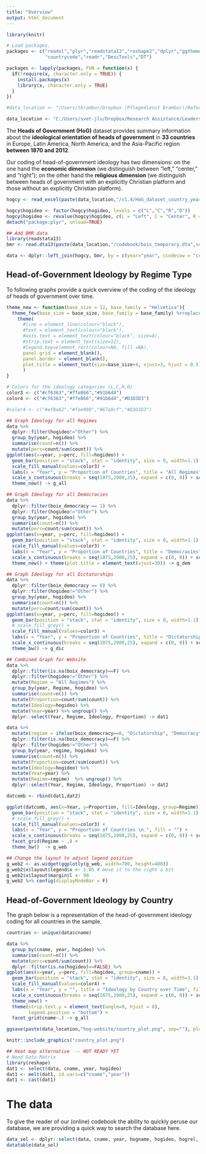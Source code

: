 ```yaml
---
title: "Overview"
output: html_document
---
```


```r
library(knitr)

# Load packages.
packages <- c("readxl","plyr","readstata13","reshape2","dplyr","ggthemes","plotly",
              "countrycode","readr","DescTools","DT")

packages <- lapply(packages, FUN = function(x) {
  if(!require(x, character.only = TRUE)) {
    install.packages(x)
    library(x, character.only = TRUE)
  }
})

#data_location <- "/Users/tbrambor/Dropbox (Pflegedienst Brambor)/Reform_Capacity_TB/Research_Assistance/Leaders/"

data_location <- "C:/Users/svet-jlv/Dropbox/Research Assistance/Leaders/"

```

The **Heads of Government (HoG)** dataset provides summary information about the **ideological orientation of heads of government** in **33 countries** in Europe, Latin America, North America, and the Asia-Pacific region **between 1870 and 2012**.

Our coding of head-of-government ideology has two dimensions: on the one hand the **economic dimension** (we distinguish between “left,” “center,” and “right”); on the other hand the **religious dimension** (we distinguish between heads of government with an explicitly Christian platform and those without an explicitly Christian platform).

```r
hogcy <- read_excel(paste(data_location,"/v1.4/HoG_dataset_country_year_v1.4.xls",sep=""))

hogcy$hogideo <- factor(hogcy$hogideo, levels = c("L","C","R","O"))
hogcy$hogideo <- revalue(hogcy$hogideo, c(L = "Left", C = "Center", R = "Right", O = "Other"))
detach("package:plyr", unload=TRUE)

## Add BMR data
library(readstata13)
bmr <- read.dta13(paste(data_location,"/codebook/boix_temporary.dta",sep=""))

data <- dplyr::left_join(hogcy, bmr, by = c(year="year", ccodecow = "ccodecow"))
```


## Head-of-Government Ideology by Regime Type

To following graphs provide a quick overview of the coding of the ideology of heads of government over time.

```r
theme_new <- function(base_size = 12, base_family = "Helvetica"){
  theme_few(base_size = base_size, base_family = base_family) %+replace%
    theme(
      #line = element_line(colour="black"),
      #text = element_text(colour="black"),
      #axis.text = element_text(colour="black", size=8),
      #strip.text = element_text(size=12),
      #legend.key=element_rect(colour=NA, fill =NA),
      panel.grid = element_blank(),   
      panel.border = element_blank(),
      plot.title = element_text(size=base_size+4, vjust=3, hjust = 0.5)
      )
}

# Colors for the ideology categories (L,C,R,O)
color3 <- c("#cf6363","#ffe866","#91b6d4")
color4 <- c("#cf6363","#ffe866","#91b6d4","#D3D3D3")

#color4 <- c("#ef8a62","#fee090","#67a9cf","#D3D3D3")

## Graph Ideology for all Regimes
data %>% 
  dplyr::filter(hogideo!="Other") %>% 
  group_by(year, hogideo) %>% 
  summarise(count=n()) %>% 
  mutate(perc=count/sum(count)) %>%
ggplot(aes(x=year, y=perc, fill=hogideo)) + 
  geom_bar(position = "stack", stat = "identity", size = 0, width=1.1) +
  scale_fill_manual(values=color3) + 
  labs(x = "Year", y = "Proportion of Countries", title = "All Regimes", fill = "Ideology") + 
  scale_x_continuous(breaks = seq(1875,2000,25), expand = c(0, 0)) + scale_y_continuous(expand = c(0, 0)) +
  theme_new() -> g_all

## Graph Ideology for all Democracies
data %>% 
  dplyr::filter(boix_democracy == 1) %>% 
  dplyr::filter(hogideo!="Other") %>% 
  group_by(year, hogideo) %>% 
  summarise(count=n()) %>% 
  mutate(perc=count/sum(count)) %>%
ggplot(aes(x=year, y=perc, fill=hogideo)) + 
  geom_bar(position = "stack", stat = "identity", size = 0, width=1.1) +
  scale_fill_manual(values=color3) + 
  labs(x = "Year", y = "Proportion of Countries", title = "Democracies", fill = "Ideology") + 
  scale_x_continuous(breaks = seq(1875,2000,25), expand = c(0, 0)) + scale_y_continuous(expand = c(0, 0)) +
  theme_new() + theme(plot.title = element_text(vjust=30)) -> g_dem

## Graph Ideology for all Dictatorships
data %>% 
  dplyr::filter(boix_democracy == 0) %>% 
  dplyr::filter(hogideo!="Other") %>% 
  group_by(year, hogideo) %>% 
  summarise(count=n()) %>% 
  mutate(perc=count/sum(count)) %>%
ggplot(aes(x=year, y=perc, fill=hogideo)) + 
  geom_bar(position = "stack", stat = "identity", size = 0, width=1.1) +
  # scale_fill_grey() +
  scale_fill_manual(values=color3) + 
  labs(x = "Year", y = "Proportion of Countries", title = "Dictatorships", fill = "Ideology") + 
  scale_x_continuous(breaks = seq(1875,2000,25), expand = c(0, 0)) + scale_y_continuous(expand = c(0, 0)) +
  theme_bw() -> g_dic

```

```r
## Combined Graph for Website
data %>% 
  dplyr::filter(is.na(boix_democracy)==F) %>% 
  dplyr::filter(hogideo!="Other") %>% 
  mutate(Regime = "All Regimes") %>%
  group_by(year, Regime, hogideo) %>% 
  summarise(count=n()) %>% 
  mutate(Proportion=count/sum(count)) %>%
  mutate(Ideology=hogideo) %>%
  mutate(Year=year) %>% ungroup() %>% 
  dplyr::select(Year, Regime, Ideology, Proportion) -> dat1

data %>% 
  mutate(regime = ifelse(boix_democracy==0, "Dictatorship", "Democracy") ) %>%
  dplyr::filter(is.na(boix_democracy)==F) %>% 
  dplyr::filter(hogideo!="Other") %>% 
  group_by(year, regime, hogideo) %>% 
  summarise(count=n()) %>% 
  mutate(Proportion=count/sum(count)) %>%
  mutate(Ideology=hogideo) %>%
  mutate(Year=year) %>%
  mutate(Regime=regime)  %>% ungroup() %>% 
  dplyr::select(Year, Regime, Ideology, Proportion) -> dat2

datcomb <- rbind(dat1,dat2)

ggplot(datcomb, aes(x=Year, y=Proportion, fill=Ideology, group=Regime)) + 
  geom_bar(position = "stack", stat = "identity", size = 0, width=1.1) +
  # scale_fill_grey() +
  scale_fill_manual(values=color3) + 
  labs(x = "Year", y = "Proportion of Countries \n.", fill = "") + 
  scale_x_continuous(breaks = seq(1875,2000,25), expand = c(0, 0)) + scale_y_continuous(expand = c(0, 0)) + 
  facet_grid(Regime ~ .) +
  theme_bw()  -> g_web

## Change the layout to adjust legend position
g_web2 <- as.widget(ggplotly(g_web, width=700, height=400))
g_web2$x$layout$legend$x <- 1.05 # move it to the right a bit
g_web2$x$layout$margin$l <- 90
g_web2 %>% config(displayModeBar = F)

```

## Head-of-Government Ideology by Country

The graph below is a representation of the head-of-government ideology coding for all countries in the sample.

```r
countries <- unique(data$cname)

data %>% 
  group_by(cname, year, hogideo) %>% 
  summarise(count=n()) %>% 
  mutate(perc=count/sum(count)) %>%
  dplyr::filter(is.na(hogideo)==FALSE) %>% 
ggplot(aes(x=year, y=perc, fill=hogideo, group=cname)) + 
  geom_bar(position = "stack", stat = "identity", size = 0, width=1.1) +
  scale_fill_manual(values=color4) + 
  labs(x = "Year", y = "", title = "Ideology by Country over Time", fill = "Ideology") + 
  scale_x_continuous(breaks = seq(1875,2000,25), expand = c(0, 0)) + scale_y_discrete(expand = c(0, 0)) +
  theme_new() + 
  theme(strip.text.y = element_text(angle=0, hjust = 0),
        legend.position = "bottom") + 
  facet_grid(cname~.) -> g_all
```

```r
ggsave(paste(data_location,"hog-website/country_plot.png", sep=""), plot=g_all, device = NULL, height=10, width=10 )
```

```r
knitr::include_graphics("country_plot.png")
```

```r
## Heat map alternative  -- NOT READY YET
# Need Data Matrix
library(reshape)
dat1 <- select(data, cname, year, hogideo)
dat1 <- melt(dat1, id.vars=c("cname","year"))
dat1 <- cast(dat1)
```



# The data 

To give the reader of our (online) codebook the ability to quickly peruse our database, we are providing a quick way to search the database here.

```r
data_sel <- dplyr::select(data, cname, year, hogname, hogideo, hogrel, hogindate, hogoutdate)
datatable(data_sel)
```
